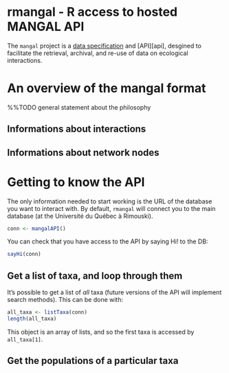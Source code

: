 <!--
%\VignetteEngine{knitr::knitr}
%\VignetteIndexEntry{An R Markdown Vignette made with knitr}
-->

# rmangal - R access to hosted MANGAL API

The `mangal` project is a [data specification][dataspec] and [API][api],
desgined to facilitate the retrieval, archival, and re-use of data on
ecological interactions.

# An overview of the mangal format

%%TODO general statement about the philosophy

## Informations about interactions

## Informations about network nodes

# Getting to know the API

The only information needed to start working is the URL of the database you want to interact with. By default, `rmangal` will connect you to the main database (at the Université du Québec à Rimouski).

```r
conn <- mangalAPI()
```

You can check that you have access to the API by saying Hi! to the DB:

```r
sayHi(conn)
```

## Get a list of taxa, and loop through them

It's possible to get a list of *all* taxa (future versions of the API will
implement search methods). This can be done with:

```r
all_taxa <- listTaxa(conn)
length(all_taxa)
```

This object is an array of lists, and so the first taxa is accessed by
`all_taxa[1]`.

## Get the populations of a particular taxa

[dataspec]: https://github.com/mangal-wg/mangal-schemes
